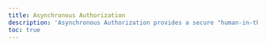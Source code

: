 ```yaml
---
title: Asynchronous Authorization
description: 'Asynchronous Authorization provides a secure "human-in-the-loop" mechanism, allowing agents to work autonomously in the background and seek user consent for sensitive or critical actions only when necessary.'
toc: true
---
```




<Intro />

<Panel>
  <OverviewTocs
    sections={[
      {
        title: "SDKs",
        links: [
          { label: "Auth0 AI / AI SDK", href: "https://www.npmjs.com/package/@auth0/ai-vercel" }
        ]
      },
      {
        title: "Learn more",
        links: [
          { label: "User Authorization with CIBA", href: "https://auth0.com/docs/get-started/authentication-and-authorization-flow/client-initiated-backchannel-authentication-flow/user-authorization-with-ciba" },
          { label: "CIBA Flow", href: "https://auth0.com/docs/get-started/authentication-and-authorization-flow/client-initiated-backchannel-authentication-flow" },
          { label: "Configure RAR", href: "https://auth0.com/docs/get-started/apis/configure-rich-authorization-requests" }
        ]
      }
    ]}
  />
</Panel>
